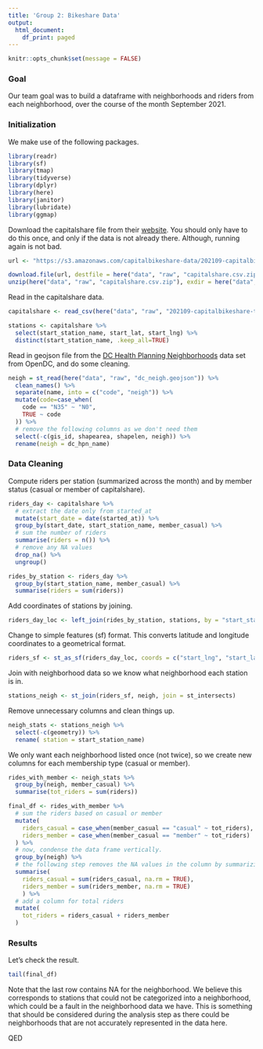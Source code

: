 ```yaml
---
title: 'Group 2: Bikeshare Data'
output:
  html_document:
    df_print: paged
---
```


```r
knitr::opts_chunk$set(message = FALSE)
```
### Goal
Our team goal was to build a dataframe with neighborhoods and riders from each neighborhood, over the course of the month September 2021.

### Initialization
We make use of the following packages.

```r
library(readr)
library(sf)
library(tmap)
library(tidyverse)
library(dplyr)
library(here)
library(janitor)
library(lubridate)
library(ggmap)
```

Download the capitalshare file from their [website](https://www.capitalbikeshare.com/system-data). You should only have to do this once, and only if the data is not already there. Although, running again is not bad.

```r
url <- "https://s3.amazonaws.com/capitalbikeshare-data/202109-capitalbikeshare-tripdata.zip"

download.file(url, destfile = here("data", "raw", "capitalshare.csv.zip"), mode = "wb")
unzip(here("data", "raw", "capitalshare.csv.zip"), exdir = here("data", "raw"))
```

Read in the capitalshare data.

```r
capitalshare <- read_csv(here("data", "raw", "202109-capitalbikeshare-tripdata.csv"), show_col_types = FALSE)

stations <- capitalshare %>%
  select(start_station_name, start_lat, start_lng) %>%
  distinct(start_station_name, .keep_all=TRUE)
```

Read in geojson file from the [DC Health Planning Neighborhoods](https://opendata.dc.gov/datasets/dc-health-planning-neighborhoods/explore?location=38.890598%2C-77.022347%2C12.61) data set from OpenDC, and do some cleaning.

```r
neigh = st_read(here("data", "raw", "dc_neigh.geojson")) %>% 
  clean_names() %>%
  separate(name, into = c("code", "neigh")) %>%
  mutate(code=case_when(
    code == "N35" ~ "N0",
    TRUE ~ code
  )) %>%
  # remove the following columns as we don't need them
  select(-c(gis_id, shapearea, shapelen, neigh)) %>%
  rename(neigh = dc_hpn_name)
```
### Data Cleaning

Compute riders per station (summarized across the month) and by member status (casual or member of capitalshare).

```r
riders_day <- capitalshare %>%
  # extract the date only from started_at
  mutate(start_date = date(started_at)) %>%
  group_by(start_date, start_station_name, member_casual) %>%
  # sum the number of riders
  summarise(riders = n()) %>%
  # remove any NA values
  drop_na() %>%
  ungroup()

rides_by_station <- riders_day %>%
  group_by(start_station_name, member_casual) %>%
  summarise(riders = sum(riders))
```

Add coordinates of stations by joining.

```r
riders_day_loc <- left_join(rides_by_station, stations, by = "start_station_name")
```

Change to simple features (sf) format. This converts latitude and longitude coordinates to a geometrical format.

```r
riders_sf <- st_as_sf(riders_day_loc, coords = c("start_lng", "start_lat"), crs = 4326)
```

Join with neighborhood data so we know what neighborhood each station is in.

```r
stations_neigh <- st_join(riders_sf, neigh, join = st_intersects)
```

Remove unnecessary columns and clean things up.

```r
neigh_stats <- stations_neigh %>%
  select(-c(geometry)) %>%
  rename( station = start_station_name) 
```

We only want each neighborhood listed once (not twice), so we create new columns for each membership type (casual or member). 

```r
rides_with_member <- neigh_stats %>%
  group_by(neigh, member_casual) %>%
  summarise(tot_riders = sum(riders))

final_df <- rides_with_member %>%
  # sum the riders based on casual or member
  mutate(
    riders_casual = case_when(member_casual == "casual" ~ tot_riders),
    riders_member = case_when(member_casual == "member" ~ tot_riders)
  ) %>%
  # now, condense the data frame vertically.
  group_by(neigh) %>%
  # the following step removes the NA values in the column by summarizing again and summing the riders.
  summarise(
    riders_casual = sum(riders_casual, na.rm = TRUE),
    riders_member = sum(riders_member, na.rm = TRUE)
    ) %>%
  # add a column for total riders
  mutate(
    tot_riders = riders_casual + riders_member
  )
```

### Results
Let's check the result. 

```r
tail(final_df)
```
Note that the last row contains NA for the neighborhood. We believe this corresponds to stations that could not be categorized into a neighborhood, which could be a fault in the neighborhood data we have. This is something that should be considered during the analysis step as there could be neighborhoods that are not accurately represented in the data here.


QED

